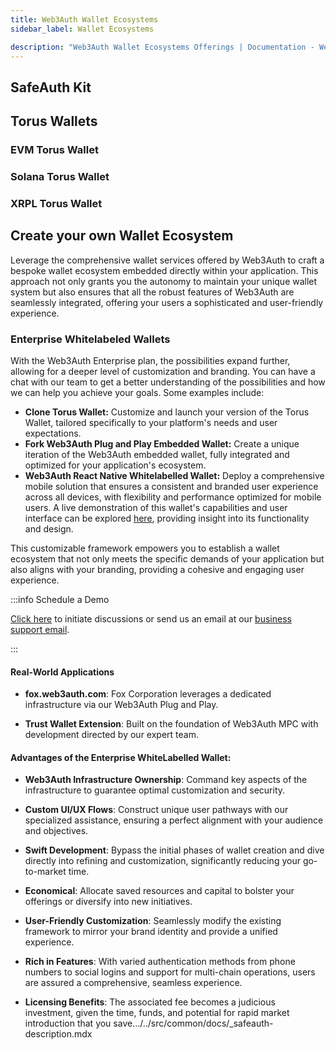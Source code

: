 ```yaml
---
title: Web3Auth Wallet Ecosystems
sidebar_label: Wallet Ecosystems

description: "Web3Auth Wallet Ecosystems Offerings | Documentation - Web3Auth"
---
```



<WalletEcosystemsDescription />

## SafeAuth Kit

<SafeAuthDescription />

## Torus Wallets

### EVM Torus Wallet

<TorusWalletDescription />

### Solana Torus Wallet

<SolanaTorusWalletDescription />

### XRPL Torus Wallet

<XrplTorusWalletDescription />

## Create your own Wallet Ecosystem

Leverage the comprehensive wallet services offered by Web3Auth to craft a bespoke wallet ecosystem
embedded directly within your application. This approach not only grants you the autonomy to
maintain your unique wallet system but also ensures that all the robust features of Web3Auth are
seamlessly integrated, offering your users a sophisticated and user-friendly experience.

### Enterprise Whitelabeled Wallets

With the Web3Auth Enterprise plan, the possibilities expand further, allowing for a deeper level of
customization and branding. You can have a chat with our team to get a better understanding of the
possibilities and how we can help you achieve your goals. Some examples include:

- **Clone Torus Wallet:** Customize and launch your version of the Torus Wallet, tailored
  specifically to your platform's needs and user expectations.
- **Fork Web3Auth Plug and Play Embedded Wallet:** Create a unique iteration of the Web3Auth
  embedded wallet, fully integrated and optimized for your application's ecosystem.
- **Web3Auth React Native Whitelabelled Wallet:** Deploy a comprehensive mobile solution that
  ensures a consistent and branded user experience across all devices, with flexibility and
  performance optimized for mobile users. A live demonstration of this wallet's capabilities and
  user interface can be explored [here](https://www.youtube.com/watch?v=Si8R2IVZHhM), providing
  insight into its functionality and design.

This customizable framework empowers you to establish a wallet ecosystem that not only meets the
specific demands of your application but also aligns with your branding, providing a cohesive and
engaging user experience.

:::info Schedule a Demo

[Click here](https://calendly.com/web3auth/meeting-with-web3auth) to initiate discussions or send us
an email at our [business support email](mailto:support@web3auth.io).

:::

#### Real-World Applications

- **fox.web3auth.com**: Fox Corporation leverages a dedicated infrastructure via our Web3Auth Plug
  and Play.

- **Trust Wallet Extension**: Built on the foundation of Web3Auth MPC with development directed by
  our expert team.

#### Advantages of the Enterprise WhiteLabelled Wallet:

- **Web3Auth Infrastructure Ownership**: Command key aspects of the infrastructure to guarantee
  optimal customization and security.

- **Custom UI/UX Flows**: Construct unique user pathways with our specialized assistance, ensuring a
  perfect alignment with your audience and objectives.

- **Swift Development**: Bypass the initial phases of wallet creation and dive directly into
  refining and customization, significantly reducing your go-to-market time.

- **Economical**: Allocate saved resources and capital to bolster your offerings or diversify into
  new initiatives.

- **User-Friendly Customization**: Seamlessly modify the existing framework to mirror your brand
  identity and provide a unified experience.

- **Rich in Features**: With varied authentication methods from phone numbers to social logins and
  support for multi-chain operations, users are assured a comprehensive, seamless experience.

- **Licensing Benefits**: The associated fee becomes a judicious investment, given the time, funds,
  and potential for rapid market introduction that you
  save.../../src/common/docs/\_safeauth-description.mdx
